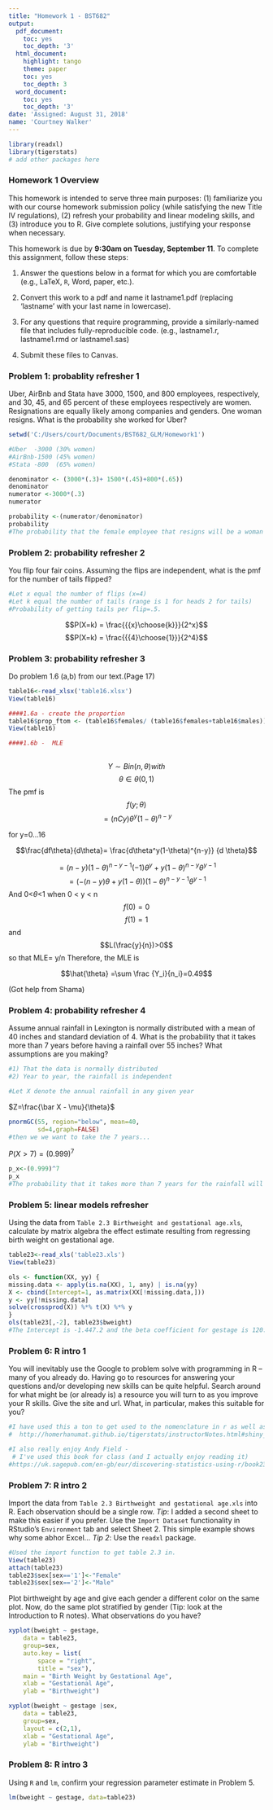 ```yaml
---
title: "Homework 1 - BST682"
output:
  pdf_document:
    toc: yes
    toc_depth: '3'
  html_document:
    highlight: tango
    theme: paper
    toc: yes
    toc_depth: 3
  word_document:
    toc: yes
    toc_depth: '3'
date: 'Assigned: August 31, 2018'
name: 'Courtney Walker'
---
```



```r
library(readxl)
library(tigerstats)
# add other packages here
```

### Homework 1 Overview

This homework is intended to serve three main purposes: (1) familiarize you with our course homework submission policy (while satisfying the new Title IV regulations), (2) refresh your probability and linear modeling skills, and (3) introduce you to R.  Give complete solutions, justifying your response when necessary. 

This homework is due by **9:30am on Tuesday, September 11**.  To complete this assignment, follow these steps:

1. Answer the questions below in a format for which you are comfortable (e.g., LaTeX, $\texttt{R}$, Word, paper, etc.).


2. Convert this work to a pdf and name it lastname1.pdf (replacing 'lastname' with your last name in lowercase).

3. For any questions that require programming, provide a similarly-named file that includes fully-reproducible code.  (e.g., lastname1.r, lastname1.rmd or lastname1.sas)

4. Submit these files to Canvas.


### Problem 1: probablity refresher 1

Uber, AirBnb and Stata have 3000, 1500, and 800 employees, respectively, and 30, 45, and 65 percent of these employees respectively are women.  Resignations are equally likely among companies and genders.  One woman resigns.  What is the probability she worked for Uber?

```r
setwd('C:/Users/court/Documents/BST682_GLM/Homework1')

#Uber  -3000 (30% women) 
#AirBnb-1500 (45% women) 
#Stata -800  (65% women)

denominator <- (3000*(.3)+ 1500*(.45)+800*(.65))
denominator 
numerator <-3000*(.3)
numerator 

probability <-(numerator/denominator)
probability
#The probability that the female employee that resigns will be a woman is .43

```


### Problem 2: probability refresher 2

You flip four fair coins.  Assuming the flips are independent, what is the pmf for the number of tails flipped?

```r
#Let x equal the number of flips (x=4) 
#Let k equal the number of tails (range is 1 for heads 2 for tails) 
#Probability of getting tails per flip=.5. 
```


$$P(X=k) = \frac{{{x}\choose{k}}}{2^x}$$
$$P(X=k) = \frac{{{4}\choose{1}}}{2^4}$$

### Problem 3: probability refresher 3

Do problem 1.6 (a,b) from our text.(Page 17)
```r
table16<-read_xlsx('table16.xlsx')
View(table16)
```
```r
####1.6a - create the proportion 
table16$prop_ftom <- (table16$females/ (table16$females+table16$males))
View(table16)
```

```r
####1.6b -  MLE
 
```
$$Y {\sim} Bin(n, \theta) with$$
$$\theta \in \theta (0,1)$$ 
The pmf is 
$$f(y ; \theta)$$
$$=(n C y) \theta ^y (1-\theta)^{n-y} $$

for y=0...16

$$\frac{df\theta}{d\theta}= \frac{d\theta^y(1-\theta)^{n-y}} {d \theta}$$

$$=(n-y)(1-\theta)^{n-y-1}(-1)\theta^y+y(1-\theta)^{n-y}\theta^{y-1}$$
$$=({-(n-y)\theta +y(1-\theta)})(1-\theta)^{n-y-1}\theta^{y-1}$$ 
And 
0<$\theta$<1
when
0 < y < n 
$$f(0)=0$$
$$f(1)=1$$
and 
$$L(\frac{y}{n})>0$$ 
so that MLE= y/n 
Therefore, the MLE is 

$$\hat{\theta} =\sum \frac {Y_i}{n_i}=0.49$$

(Got help from Shama)

### Problem 4: probability refresher 4

Assume annual rainfall in Lexington is normally distributed with a mean of 40 inches and standard deviation of 4. What is the probability that it takes more than 7 years before having a rainfall over 55 inches?  What assumptions are you making?

```r
#1) That the data is normally distributed 
#2) Year to year, the rainfall is independent

#Let X denote the annual rainfall in any given year 
```
$Z=\frac{\bar X - \mu}{\theta}$

```r
pnormGC(55, region="below", mean=40,
        sd=4,graph=FALSE)
#then we we want to take the 7 years...
```
$P(X>7)=(0.999)^7$
```r
p_x<-(0.999)^7
p_x
#The probability that it takes more than 7 years for the rainfall will b eover 55   inches is 99%

```


### Problem 5: linear models refresher
Using the data from `Table 2.3 Birthweight and gestational age.xls`, calculate by matrix algebra the effect estimate resulting from regressing birth weight on gestational age.
```r
table23<-read_xls('table23.xls')
View(table23)
```

```r
ols <- function(XX, yy) {
missing.data <- apply(is.na(XX), 1, any) | is.na(yy)
X <- cbind(Intercept=1, as.matrix(XX[!missing.data,]))
y <- yy[!missing.data]
solve(crossprod(X)) %*% t(X) %*% y
}
ols(table23[,-2], table23$bweight)
#The Intercept is -1.447.2 and the beta coefficient for gestage is 120.9
```

### Problem 6: R intro 1

You will inevitably use the Google to problem solve with programming in R -- many of you already do.  Having go to resources for answering your questions and/or developing new skills can be quite helpful.  Search around for what might be (or already is) a resource you will turn to as you improve your R skills.  Give the site and url.  What, in particular, makes this suitable for you?

```r
#I have used this a ton to get used to the nomenclature in r as well as practice a bit - 
#  http://homerhanumat.github.io/tigerstats/instructorNotes.html#shiny_apps

#I also really enjoy Andy Field - 
 # I've used this book for class (and I actually enjoy reading it)
#https://uk.sagepub.com/en-gb/eur/discovering-statistics-using-r/book236067


```


### Problem 7: R intro 2

Import the data from `Table 2.3 Birthweight and gestational age.xls` into R.  Each observation should be a single row.  *Tip*: I added a second sheet to make this easier if you prefer. Use the `Import Dataset` functionality in RStudio's `Environment` tab and select Sheet 2.  This simple example shows why some abhor Excel... *Tip 2*: Use the `readxl` package.

```r
#Used the import function to get table 2.3 in.
View(table23)
attach(table23)
table23$sex[sex=='1']<-"Female"
table23$sex[sex=='2']<-"Male"
```


Plot birthweight by age and give each gender a different color on the same plot.  Now, do the same plot stratified by gender (Tip: look at the Introduction to R notes).  What observations do you have?

```r
xyplot(bweight ~ gestage,
	data = table23, 
	group=sex, 
	auto.key = list(
		space = "right",
		title = "sex"), 
	main = "Birth Weight by Gestational Age",
	xlab = "Gestational Age",
	ylab = "Birthweight")
```

```r
xyplot(bweight ~ gestage |sex,
	data = table23, 
	group=sex,
	layout = c(2,1),
	xlab = "Gestational Age",
	ylab = "Birthweight")
```




### Problem 8: R intro 3

Using `R` and `lm`, confirm your regression parameter estimate in Problem 5.  

```r
lm(bweight ~ gestage, data=table23) 
```